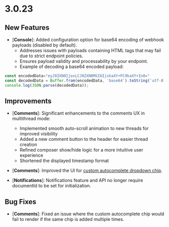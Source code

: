 # 3.0.23

## New Features
- [**Console**]: Added configuration option for base64 encoding of webhook payloads (disabled by default).
  - Addresses issues with payloads containing HTML tags that may fail due to strict endpoint policies.
  - Ensures payload validity and processability by your endpoint.
  - Example of decoding a base64 encoded payload:
``` js
const encodedData="eyJ0ZXN0IjoxLCJ0ZXN0MSI6IjxkaXY+PC9kaXY+In0="
const decodedData = Buffer.from(encodedData, 'base64').toString('utf-8');
console.log(JSON.parse(decodedData));
```


## Improvements

- [**Comments**]: Significant enhancements to the comments UX in multithread mode:
  - Implemented smooth auto-scroll animation to new threads for improved visibility
  - Added a new comment button to the header for easier thread creation
  - Refined composer show/hide logic for a more intuitive user experience
  - Shortened the displayed timestamp format

- [**Comments**]: Improved the UI for [custom autocomplete dropdown chip](async-collaboration/comments/customize-behavior/custom-lists#2-add-custom-lists-on-comment).

- [**Notifications**]: Notifications feature and API no longer require documentId to be set for initialization.

## Bug Fixes
- [**Comments**]: Fixed an issue where the custom autocomplete chip would fail to render if the same chip is added multiple times.